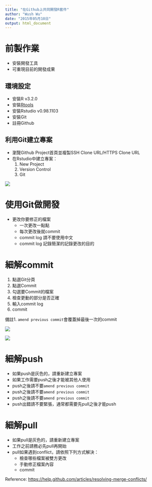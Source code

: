 ```yaml
---
title: "在Github上共同開發R套件"
author: "Wush Wu"
date: "2015年05月10日"
output: html_document
---
```


# 前製作業

- 安裝開發工具
- 可重現目前的開發成果

## 環境設定

- 安裝R v3.2.0
- 安裝[Rtools](http://cran.csie.ntu.edu.tw/bin/windows/Rtools/)
- 安裝Rstudio v0.98.1103
- 安裝Git
- 註冊Github

## 利用Git建立專案

- 瀏覽Github Project首頁並複製SSH Clone URL/HTTPS Clone URL
- 在Rstudio中建立專案：
    1. New Project
    2. Version Control
    3. Git

![](img/CreateGitProject.png)


# 使用Git做開發

- 更改你要修正的檔案
    - 一次更改一點點
    - 每次更改後就commit
    - commit log 請不要使用中文
    - commit log 記錄簡潔的記錄更改的目的

# 細解commit

1. 點選Git分頁
2. 點選Commit
3. 勾選要Commit的檔案
4. 檢查更動的部分是否正確
5. 輸入commit log
6. commit

備註1. `amend previous commit`會覆蓋掉最後一次的commit

![](img/RstudioCommit.png)

![](img/RstudioCommit2.png)

# 細解push

- 如果push是灰色的，請重新建立專案
- 如果工作需要push之後才能被其他人使用
- push之後請不要`amend previous commit`
- push之後請不要`amend previous commit`
- push之後請不要`amend previous commit`
- push出錯請不要緊張，通常都需要先pull之後才能push

# 細解pull

- 如果pull是灰色的，請重新建立專案
- 工作之前請務必先pull再開始
- pull如果遇到conflict，請依照下列方式解決：
    - 檢查哪些檔案被雙方更改
    - 手動修正檔案內容
    - commit

Reference: <https://help.github.com/articles/resolving-merge-conflicts/>


